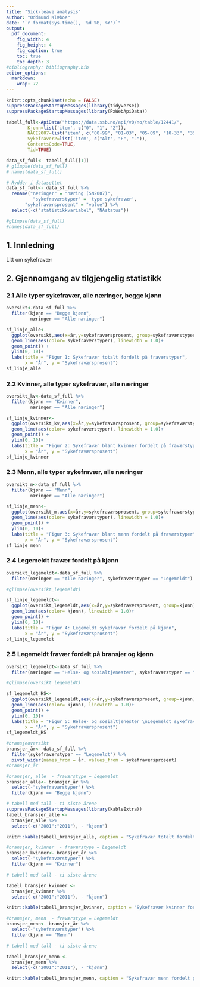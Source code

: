 ```yaml
---
title: "Sick-leave analysis"
author: "Oddmund Klæboe"
date: "`r format(Sys.time(), '%d %B, %Y')`"
output: 
  pdf_document:
    fig_width: 4
    fig_height: 4
    fig_caption: true
    toc: true
    toc_depth: 3
#bibliography: bibliography.bib
editor_options: 
  markdown: 
    wrap: 72
---
```


```r
knitr::opts_chunk$set(echo = FALSE)
suppressPackageStartupMessages(library(tidyverse))
suppressPackageStartupMessages(library(PxWebApiData))
```

```r


tabell_full<-ApiData("https://data.ssb.no/api/v0/no/table/12441/", 
        Kjonn=list('item', c("0", "1", "2")), 
        NACE2007=list('item', c("00-99", "01-03", "05-09", "10-33", "35-39", "41-43", "45-47", "49-53", "55-56", "58-63", "64-66", "68-75", "77-82", "84", "85", "86-88", "90-99", "00")), 
        Sykefraver2=list('item', c("Alt", "E", "L")), 
        ContentsCode=TRUE, 
        Tid=TRUE)

data_sf_full<- tabell_full[[1]]
# glimpse(data_sf_full)
# names(data_sf_full)
```

```r
# Rydder i datasettet
data_sf_full<- data_sf_full %>% 
  rename("næringer" = "næring (SN2007)", 
          "sykefraværstyper" = 'type sykefravær',
       "sykefraværsprosent" = "value") %>% 
  select(-c("statistikkvariabel", "NAstatus"))

#glimpse(data_sf_full)
#names(data_sf_full)
```

\newpage

## **1. Innledning**

Litt om sykefravær

## **2. Gjennomgang av tilgjengelig statistikk**

### **2.1 Alle typer sykefravær, alle næringer, begge kjønn**

```r

oversikt<-data_sf_full %>% 
  filter(kjønn == "Begge kjønn", 
         næringer == "Alle næringer")

sf_linje_alle<- 
  ggplot(oversikt,aes(x=år,y=sykefraværsprosent, group=sykefraværstyper))+
  geom_line(aes(color= sykefraværstyper), linewidth = 1.0)+
  geom_point() +
  ylim(0, 10)+
  labs(title = "Figur 1: Sykefravær totalt fordelt på fraværstyper", 
       x = "År", y = "Sykefraværsprosent")
sf_linje_alle

```

### **2.2 Kvinner, alle typer sykefravær, alle næringer**

```r

oversikt_kv<-data_sf_full %>% 
  filter(kjønn == "Kvinner", 
         næringer == "Alle næringer")

sf_linje_kvinner<- 
  ggplot(oversikt_kv,aes(x=år,y=sykefraværsprosent, group=sykefraværstyper))+
  geom_line(aes(color= sykefraværstyper), linewidth = 1.0)+
  geom_point() +
  ylim(0, 10)+
  labs(title = "Figur 2: Sykefravær blant kvinner fordelt på fraværstyper", 
       x = "År", y = "Sykefraværsprosent")
sf_linje_kvinner
```

### **2.3 Menn, alle typer sykefravær, alle næringer**

```r
oversikt_m<-data_sf_full %>% 
  filter(kjønn == "Menn", 
         næringer == "Alle næringer")

sf_linje_menn<- 
  ggplot(oversikt_m,aes(x=år,y=sykefraværsprosent, group=sykefraværstyper))+
  geom_line(aes(color= sykefraværstyper), linewidth = 1.0)+
  geom_point() +
  ylim(0, 10)+
  labs(title = "Figur 3: Sykefravær blant menn fordelt på fraværstyper", 
       x = "År", y = "Sykefraværsprosent")
sf_linje_menn
```

### **2.4 Legemeldt fravær fordelt på kjønn**

```r

oversikt_legemeldt<-data_sf_full %>% 
  filter(næringer == "Alle næringer", sykefraværstyper == "Legemeldt")

#glimpse(oversikt_legemeldt)

sf_linje_legemeldt<- 
  ggplot(oversikt_legemeldt,aes(x=år,y=sykefraværsprosent, group=kjønn))+
  geom_line(aes(color= kjønn), linewidth = 1.0)+
  geom_point() +
  ylim(0, 10)+
  labs(title = "Figur 4: Legemeldt sykefravær fordelt på kjønn", 
       x = "År", y = "Sykefraværsprosent")
sf_linje_legemeldt
```

### **2.5 Legemeldt fravær fordelt på bransjer og kjønn**

```r

oversikt_legemeldt<-data_sf_full %>% 
  filter(næringer == "Helse- og sosialtjenester", sykefraværstyper == "Legemeldt")

#glimpse(oversikt_legemeldt)

sf_legemeldt_HS<- 
  ggplot(oversikt_legemeldt,aes(x=år,y=sykefraværsprosent, group=kjønn))+
  geom_line(aes(color= kjønn), linewidth = 1.0)+
  geom_point() +
  ylim(0, 10)+
  labs(title = "Figur 5: Helse- og sosialtjenester \nLegemeldt sykefravær fordelt på kjønn", 
       x = "År", y = "Sykefraværsprosent")
sf_legemeldt_HS
```

```r
#bransjeoversikt
bransjer_år<- data_sf_full %>% 
  filter(sykefraværstyper == "Legemeldt") %>%
  pivot_wider(names_from = år, values_from = sykefraværsprosent)
#bransjer_år
```

```r
#bransjer, alle  - fraværstype = Legemeldt
bransjer_alle<- bransjer_år %>% 
  select(-"sykefraværstyper") %>% 
  filter(kjønn == "Begge kjønn")

```

```r
# tabell med tall - ti siste årene
suppressPackageStartupMessages(library(kableExtra))
tabell_bransjer_alle <- 
  bransjer_alle %>% 
  select(-c("2001":"2011"), - "kjønn") 

knitr::kable(tabell_bransjer_alle, caption = "Sykefravær totalt fordelt på næringer") 
```

```r
#bransjer, kvinner  - fraværstype = Legemeldt
bransjer_kvinner<- bransjer_år %>% 
  select(-"sykefraværstyper") %>% 
  filter(kjønn == "Kvinner")

```

```r
# tabell med tall - ti siste årene

tabell_bransjer_kvinner <- 
  bransjer_kvinner %>% 
  select(-c("2001":"2011"), - "kjønn") 

knitr::kable(tabell_bransjer_kvinner, caption = "Sykefravær kvinner fordelt på næringer") 
```

```r
#bransjer, menn  - fraværstype = Legemeldt
bransjer_menn<- bransjer_år %>% 
  select(-"sykefraværstyper") %>% 
  filter(kjønn == "Menn")

```

```r
# tabell med tall - ti siste årene

tabell_bransjer_menn <- 
  bransjer_menn %>% 
  select(-c("2001":"2011"), - "kjønn") 

knitr::kable(tabell_bransjer_menn, caption = "Sykefravær menn fordelt på næringer") 
```
